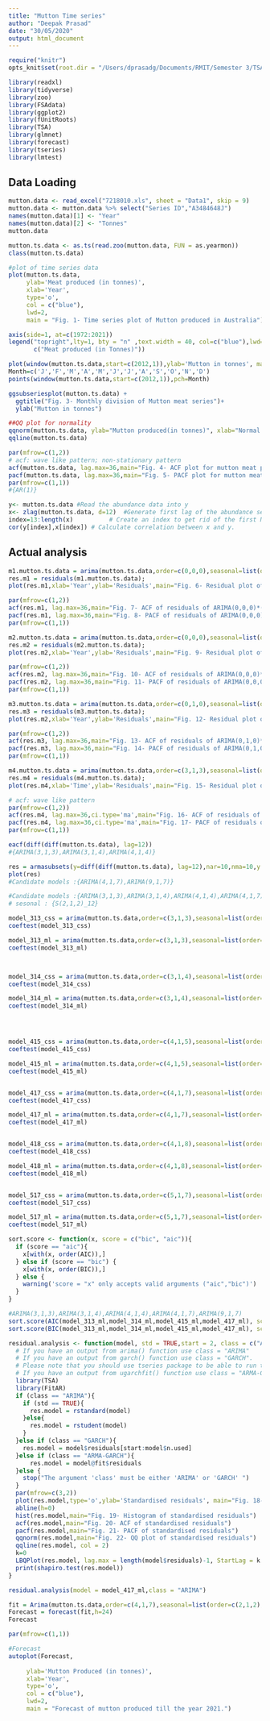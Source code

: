 ```yaml
---
title: "Mutton Time series"
author: "Deepak Prasad"
date: "30/05/2020"
output: html_document
---
```


```r
require("knitr")
opts_knit$set(root.dir = "/Users/dprasadg/Documents/RMIT/Semester 3/TSA/Assignment 3")
```


```r
library(readxl)
library(tidyverse)
library(zoo)
library(FSAdata)
library(ggplot2)
library(fUnitRoots)
library(TSA)
library(glmnet)
library(forecast)
library(tseries)
library(lmtest)
```

## Data Loading

```r
mutton.data <- read_excel("7218010.xls", sheet = "Data1", skip = 9)
mutton.data <- mutton.data %>% select("Series ID","A3484648J")
names(mutton.data)[1] <- "Year"
names(mutton.data)[2] <- "Tonnes"
mutton.data
```


```r
mutton.ts.data <- as.ts(read.zoo(mutton.data, FUN = as.yearmon))
class(mutton.ts.data)
```




```r
#plot of time series data
plot(mutton.ts.data,
     ylab='Meat produced (in tonnes)',
     xlab='Year',
     type='o',
     col = c("blue"),
     lwd=2,
     main = "Fig. 1- Time series plot of Mutton produced in Australia")

axis(side=1, at=c(1972:2021))
legend("topright",lty=1, bty = "n" ,text.width = 40, col=c("blue"),lwd=2,
       c("Meat produced (in Tonnes)"))
```

```r
plot(window(mutton.ts.data,start=c(2012,1)),ylab='Mutton in tonnes', main='Fig. 2- Time series plot pf mutton series with monthly symbols', xlab='Year')
Month=c('J','F','M','A','M','J','J','A','S','O','N','D')
points(window(mutton.ts.data,start=c(2012,1)),pch=Month)
```

```r
ggsubseriesplot(mutton.ts.data) +
  ggtitle("Fig. 3- Monthly division of Mutton meat series")+
  ylab("Mutton in tonnes")
```


```r


##QQ plot for normality
qqnorm(mutton.ts.data, ylab="Mutton produced(in tonnes)", xlab="Normal Scores",main="Fig. 3- QQ plot for the time series data")
qqline(mutton.ts.data)

par(mfrow=c(1,2))
# acf: wave like pattern; non-stationary pattern
acf(mutton.ts.data, lag.max=36,main="Fig. 4- ACF plot for mutton meat produced")
pacf(mutton.ts.data, lag.max=36,main="Fig. 5- PACF plot for mutton meat produced")
par(mfrow=c(1,1))
#{AR(1)}

y<- mutton.ts.data #Read the abundance data into y
x<- zlag(mutton.ts.data, d=12)  #Generate first lag of the abundance series
index=13:length(x)          # Create an index to get rid of the first NA values 
cor(y[index],x[index]) # Calculate correlation between x and y.
```



## Actual analysis

```r
m1.mutton.ts.data = arima(mutton.ts.data,order=c(0,0,0),seasonal=list(order=c(0,1,0), period=12))
res.m1 = residuals(m1.mutton.ts.data);  
plot(res.m1,xlab='Year',ylab='Residuals',main="Fig. 6- Residual plot of First seasonal differenced mutton meat data.")
```


```r
par(mfrow=c(1,2))
acf(res.m1, lag.max=36,main="Fig. 7- ACF of residuals of ARIMA(0,0,0)*(0,1,0)_12", cex=1)
pacf(res.m1, lag.max=36,main="Fig. 8- PACF of residuals of ARIMA(0,0,0)*(0,1,0)_12", cex=1)
par(mfrow=c(1,1))
```


```r
m2.mutton.ts.data = arima(mutton.ts.data,order=c(0,0,0),seasonal=list(order=c(2,1,2), period=12))
res.m2 = residuals(m2.mutton.ts.data);  
plot(res.m2,xlab='Year',ylab='Residuals',main="Fig. 9- Residual plot of the ARIMA(0,0,0)*(2,1,2)_12.")
```


```r
par(mfrow=c(1,2))
acf(res.m2, lag.max=36,main="Fig. 10- ACF of residuals of ARIMA(0,0,0)*(2,1,2)_12.")
pacf(res.m2, lag.max=36,main="Fig. 11- PACF of residuals of ARIMA(0,0,0)*(2,1,2)_12.")
par(mfrow=c(1,1))

```





```r
m3.mutton.ts.data = arima(mutton.ts.data,order=c(0,1,0),seasonal=list(order=c(2,1,2), period=12))
res.m3 = residuals(m3.mutton.ts.data);  
plot(res.m2,xlab='Year',ylab='Residuals',main="Fig. 12- Residual plot of the ARIMA(0,1,0)*(2,1,2)_12.")
```


```r
par(mfrow=c(1,2))
acf(res.m3, lag.max=36,main="Fig. 13- ACF of residuals of ARIMA(0,1,0)*(2,1,2)_12.")
pacf(res.m3, lag.max=36,main="Fig. 14- PACF of residuals of ARIMA(0,1,0)*(2,1,2)_12.")
par(mfrow=c(1,1))
```


```r
m4.mutton.ts.data = arima(mutton.ts.data,order=c(3,1,3),seasonal=list(order=c(2,1,2), period=12))
res.m4 = residuals(m4.mutton.ts.data);  
plot(res.m4,xlab='Time',ylab='Residuals',main="Fig. 15- Residual plot of the ARIMA(3,1,3)*(2,1,2)_12.")
```



```r
# acf: wave like pattern
par(mfrow=c(1,2))
acf(res.m4, lag.max=36,ci.type='ma',main="Fig. 16- ACF of residuals of ARIMA(3,1,3)*(2,1,2)_12.")
pacf(res.m4, lag.max=36,ci.type='ma',main="Fig. 17- PACF of residuals of ARIMA(3,1,3)*(2,1,2)_12.")
par(mfrow=c(1,1))
```





```r
eacf(diff(diff(mutton.ts.data), lag=12))
#{ARIMA(3,1,3),ARIMA(3,1,4),ARIMA(4,1,4)}
```



```r
res = armasubsets(y=diff(diff(mutton.ts.data), lag=12),nar=10,nma=10,y.name='AR',ar.method='ols')
plot(res)
#Candidate models :{ARIMA(4,1,7),ARIMA(9,1,7)}
```


```r
#Candidate models :{ARIMA(3,1,3),ARIMA(3,1,4),ARIMA(4,1,4),ARIMA(4,1,7),ARIMA(9,1,7)}
# sesonal : {S(2,1,2)_12}
```

```r


model_313_css = arima(mutton.ts.data,order=c(3,1,3),seasonal=list(order=c(2,1,2), period=12), method = 'CSS')
coeftest(model_313_css)

model_313_ml = arima(mutton.ts.data,order=c(3,1,3),seasonal=list(order=c(2,1,2), period=12), method = 'ML')
coeftest(model_313_ml)



model_314_css = arima(mutton.ts.data,order=c(3,1,4),seasonal=list(order=c(2,1,2), period=12), method = 'CSS')
coeftest(model_314_css)

model_314_ml = arima(mutton.ts.data,order=c(3,1,4),seasonal=list(order=c(2,1,2), period=12), method = 'ML')
coeftest(model_314_ml)




model_415_css = arima(mutton.ts.data,order=c(4,1,5),seasonal=list(order=c(2,1,2), period=12), method = 'CSS')
coeftest(model_415_css)

model_415_ml = arima(mutton.ts.data,order=c(4,1,5),seasonal=list(order=c(2,1,2), period=12), method = 'ML')
coeftest(model_415_ml)


model_417_css = arima(mutton.ts.data,order=c(4,1,7),seasonal=list(order=c(2,1,2), period=12), method = 'CSS')
coeftest(model_417_css)

model_417_ml = arima(mutton.ts.data,order=c(4,1,7),seasonal=list(order=c(2,1,2), period=12), method = 'ML')
coeftest(model_417_ml)


model_418_css = arima(mutton.ts.data,order=c(4,1,8),seasonal=list(order=c(2,1,2), period=12), method = 'CSS')
coeftest(model_418_css)

model_418_ml = arima(mutton.ts.data,order=c(4,1,8),seasonal=list(order=c(2,1,2), period=12), method = 'ML')
coeftest(model_418_ml)


model_517_css = arima(mutton.ts.data,order=c(5,1,7),seasonal=list(order=c(2,1,2), period=12), method = 'CSS')
coeftest(model_517_css)

model_517_ml = arima(mutton.ts.data,order=c(5,1,7),seasonal=list(order=c(2,1,2), period=12), method = 'ML')
coeftest(model_517_ml)

```




```r
sort.score <- function(x, score = c("bic", "aic")){
  if (score == "aic"){
    x[with(x, order(AIC)),]
  } else if (score == "bic") {
    x[with(x, order(BIC)),]
  } else {
    warning('score = "x" only accepts valid arguments ("aic","bic")')
  }
}
```

```r
#ARIMA(3,1,3),ARIMA(3,1,4),ARIMA(4,1,4),ARIMA(4,1,7),ARIMA(9,1,7)
sort.score(AIC(model_313_ml,model_314_ml,model_415_ml,model_417_ml), score = "aic")
sort.score(BIC(model_313_ml,model_314_ml,model_415_ml,model_417_ml), score = "bic" )
```

```r
residual.analysis <- function(model, std = TRUE,start = 2, class = c("ARIMA","GARCH","ARMA-GARCH")[1]){
  # If you have an output from arima() function use class = "ARIMA"
  # If you have an output from garch() function use class = "GARCH". 
  # Please note that you should use tseries package to be able to run this function for GARCH models.
  # If you have an output from ugarchfit() function use class = "ARMA-GARCH"
  library(TSA)
  library(FitAR)
  if (class == "ARIMA"){
    if (std == TRUE){
      res.model = rstandard(model)
    }else{
      res.model = rstudent(model)
    }
  }else if (class == "GARCH"){
    res.model = model$residuals[start:model$n.used]
  }else if (class == "ARMA-GARCH"){
      res.model = model@fit$residuals
  }else {
    stop("The argument 'class' must be either 'ARIMA' or 'GARCH' ")
  }
  par(mfrow=c(3,2))
  plot(res.model,type='o',ylab='Standardised residuals', main="Fig. 18- Time series plot of standardised residuals")
  abline(h=0)
  hist(res.model,main="Fig. 19- Histogram of standardised residuals")
  acf(res.model,main="Fig. 20- ACF of standardised residuals")
  pacf(res.model,main="Fig. 21- PACF of standardised residuals")
  qqnorm(res.model,main="Fig. 22- QQ plot of standardised residuals")
  qqline(res.model, col = 2)
  k=0
  LBQPlot(res.model, lag.max = length(model$residuals)-1, StartLag = k + 1, k = 0, SquaredQ = FALSE)
  print(shapiro.test(res.model))
}

```


```r
residual.analysis(model = model_417_ml,class = "ARIMA")
```




```r
fit = Arima(mutton.ts.data,order=c(4,1,7),seasonal=list(order=c(2,1,2), period=12))
Forecast = forecast(fit,h=24)
Forecast
```

```r
par(mfrow=c(1,1))

#Forecast 
autoplot(Forecast,
         
     ylab='Mutton Produced (in tonnes)',
     xlab='Year',
     type='o',
     col = c("blue"),
     lwd=2,
     main = "Forecast of mutton produced till the year 2021.")
```


